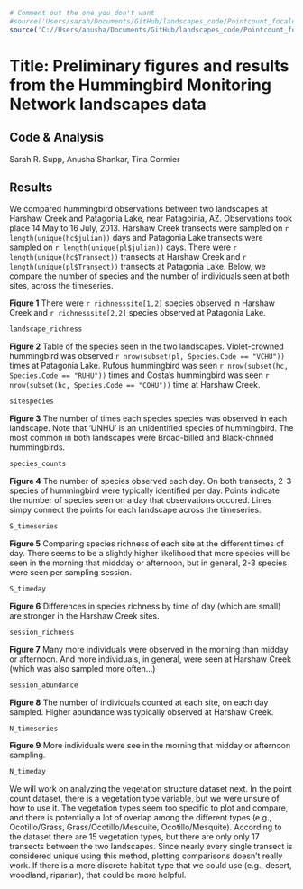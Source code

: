 ```r
# Comment out the one you don't want
#source('Users/sarah/Documents/GitHub/landscapes_code/Pointcount_focalobservations.r')
source('C://Users/anusha/Documents/GitHub/landscapes_code/Pointcount_focalobservations.R')
```

**Title:** Preliminary figures and results from the Hummingbird Monitoring Network landscapes data
========================================================
**Code & Analysis** 
--------------------------------------
Sarah R. Supp, Anusha Shankar, Tina Cormier

**Results**
------------------
We compared hummingbird observations between two landscapes at Harshaw Creek and Patagonia Lake, near Patagoinia, AZ. Observations took place 14 May to 16 July, 2013. Harshaw Creek transects were sampled on `r length(unique(hc$julian))` days and Patagonia Lake transects were sampled on `r length(unique(pl$julian))` days. There were `r length(unique(hc$Transect))` transects at Harshaw Creek and `r length(unique(pl$Transect))` transects at Patagonia Lake. Below, we compare the number of species and the number of individuals seen at both sites, across the timeseries.


**Figure 1** There were `r richnesssite[1,2]` species observed in Harshaw Creek and `r richnesssite[2,2]` species observed at Patagonia Lake.

```r
landscape_richness
```


**Figure 2** Table of the species seen in the two landscapes. Violet-crowned hummingbird was observed `r nrow(subset(pl, Species.Code == "VCHU"))` times at Patagonia Lake. Rufous hummingbird was seen `r nrow(subset(hc, Species.Code == "RUHU"))` times and Costa's hummingbird was seen `r nrow(subset(hc, Species.Code == "COHU"))` time at Harshaw Creek.

```r
sitespecies
```


**Figure 3** The number of times each species species was observed in each landscape. Note that 'UNHU' is an unidentified species of hummingbird. The most common in both landscapes were Broad-billed and Black-chnned hummingbirds. 

```r
species_counts
```


**Figure 4** The number of species observed each day. On both transects, 2-3 species of hummingbird were typically identified per day. Points indicate the number of species seen on a day that observations occured. Lines simpy connect the points for each landscape across the timeseries.

```r
S_timeseries
```


**Figure 5** Comparing species richness of each site at the different times of day. There seems to be a slightly higher likelihood that more species will be seen in the morning that middday or afternoon, but in general, 2-3 species were seen per sampling session.

```r
S_timeday
```


**Figure 6** Differences in species richness by time of day (which are small) are stronger in the Harshaw Creek sites.

```r
session_richness
```


**Figure 7** Many more individuals were observed in the morning than midday or afternoon. And more individuals, in general, were seen at Harshaw Creek (which was also sampled more often...)

```r
session_abundance
```


**Figure 8** The number of individuals counted at each site, on each day sampled. Higher abundance was typically observed at Harshaw Creek.

```r
N_timeseries
```


**Figure 9** More individuals were see in the morning that midday or afternoon sampling. 

```r
N_timeday
```


We will work on analyzing the vegetation structure dataset next. In the point count dataset, there is a vegetation type variable, but we were unsure of how to use it. The vegetation types seem too specific to plot and compare, and there is potentially a lot of overlap among the different types (e.g., Ocotillo/Grass, Grass/Ocotillo/Mesquite, Ocotillo/Mesquite). According to the dataset there are 15 vegetation types, but there are only only 17 transects between the two landscapes. Since nearly every single transect is considered unique using this method, plotting comparisons doesn't really work. If there is a more discrete habitat type that we could use (e.g., desert, woodland, riparian), that could be more helpful. 


